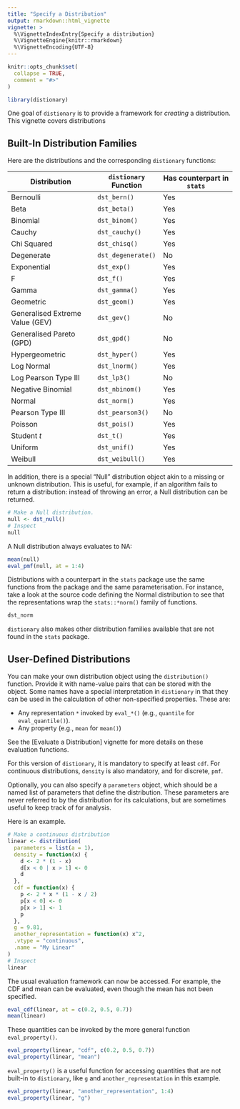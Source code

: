 ```yaml
---
title: "Specify a Distribution"
output: rmarkdown::html_vignette
vignette: >
  %\VignetteIndexEntry{Specify a distribution}
  %\VignetteEngine{knitr::rmarkdown}
  %\VignetteEncoding{UTF-8}
---
```


```r
knitr::opts_chunk$set(
  collapse = TRUE,
  comment = "#>"
)
```

```r
library(distionary)
```

One goal of `distionary` is to provide a framework for _creating_ a distribution. This vignette covers distributions 

## Built-In Distribution Families

Here are the distributions and the corresponding `distionary` functions:  

| Distribution                     | `distionary` Function  |  Has counterpart in `stats` |
|----------------------------------|------------------------|-----------------------------|
| Bernoulli | `dst_bern()` | Yes |
| Beta | `dst_beta()` | Yes |
| Binomial | `dst_binom()` | Yes |
| Cauchy | `dst_cauchy()` | Yes |
| Chi Squared | `dst_chisq()` | Yes |
| Degenerate | `dst_degenerate()` | No |
| Exponential | `dst_exp()` | Yes |
| F | `dst_f()` | Yes |
| Gamma | `dst_gamma()` | Yes |
| Geometric | `dst_geom()` | Yes |
| Generalised Extreme Value (GEV) | `dst_gev()` | No |
| Generalised Pareto (GPD) | `dst_gpd()` | No |
| Hypergeometric | `dst_hyper()` | Yes |
| Log Normal | `dst_lnorm()` | Yes |
| Log Pearson Type III | `dst_lp3()` | No |
| Negative Binomial | `dst_nbinom()` | Yes |
| Normal | `dst_norm()` | Yes |
| Pearson Type III | `dst_pearson3()` | No |
| Poisson | `dst_pois()` | Yes |
| Student _t_ | `dst_t()` | Yes |
| Uniform | `dst_unif()` | Yes |
| Weibull | `dst_weibull()` | Yes |

In addition, there is a special "Null" distribution object akin to a missing or unknown distribution. This is useful, for example, if an algorithm fails to return a distribution: instead of throwing an error, a Null distribution can be returned.

```r
# Make a Null distribution.
null <- dst_null()
# Inspect
null
```

A Null distribution always evaluates to NA:

```r
mean(null)
eval_pmf(null, at = 1:4)
```

Distributions with a counterpart in the `stats` package use the same functions from the package and the same parameterisation. For instance, take a look at the source code defining the Normal distribution to see that the representations wrap the `stats::*norm()` family of functions.

```r
dst_norm
```

`distionary` also makes other distribution families available that are not found in the `stats` package.

## User-Defined Distributions

You can make your own distribution object using the `distribution()` function. Provide it with name-value pairs that can be stored with the object. Some names have a special interpretation in `distionary` in that they can be used in the calculation of other non-specified properties. These are:

- Any representation `*` invoked by `eval_*()` (e.g., `quantile` for `eval_quantile()`).
- Any property (e.g., `mean` for `mean()`)

See the [Evaluate a Distribution] vignette for more details on these evaluation functions.

For this version of `distionary`, it is mandatory to specify at least `cdf`. For continuous distributions, `density` is also mandatory, and for discrete, `pmf`.

Optionally, you can also specify a `parameters` object, which should be a named list of parameters that define the distribution. These parameters are never referred to by the distribution for its calculations, but are sometimes useful to keep track of for analysis.

Here is an example.

```r
# Make a continuous distribution
linear <- distribution(
  parameters = list(a = 1),
  density = function(x) {
    d <- 2 * (1 - x)
    d[x < 0 | x > 1] <- 0
    d
  },
  cdf = function(x) {
    p <- 2 * x * (1 - x / 2)
    p[x < 0] <- 0
    p[x > 1] <- 1
    p
  },
  g = 9.81,
  another_representation = function(x) x^2,
  .vtype = "continuous",
  .name = "My Linear"
)
# Inspect
linear
```

The usual evaluation framework can now be accessed. For example, the CDF and mean can be evaluated, even though the mean has not been specified.

```r
eval_cdf(linear, at = c(0.2, 0.5, 0.7))
mean(linear)
```

These quantities can be invoked by the more general function `eval_property()`.

```r
eval_property(linear, "cdf", c(0.2, 0.5, 0.7))
eval_property(linear, "mean")
```

`eval_property()` is a useful function for accessing quantities that are not built-in to `distionary`, like `g` and `another_representation` in this example.

```r
eval_property(linear, "another_representation", 1:4)
eval_property(linear, "g")
```







